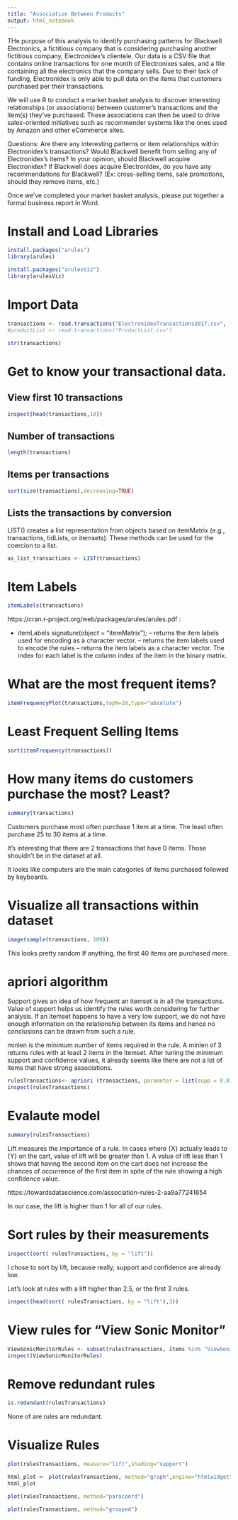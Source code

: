 ```yaml
---
title: "Association Between Products"
output: html_notebook
---
```


THe purpose of this analysis to identify purchasing patterns for Blackwell Electronics, a fictitious company that is considering purchasing another fictitious company, Electronidex's clientele. Our data is a CSV file that contains online transactions for one month of Electronixes sales, and a file containing all the electronics that the company sells. Due to their lack of funding, Electronidex is only able to pull data on the items that customers purchased per their transactions.

We will use R to conduct a market basket analysis to discover interesting relationships (or associations) between customer’s transactions and the item(s) they’ve purchased. These associations can then be used to drive sales-oriented initiatives such as recommender systems like the ones used by Amazon and other eCommerce sites. 

Questions: 
Are there any interesting patterns or item relationships within Electronidex's transactions?
Would Blackwell benefit from selling any of Electronidex's items?
In your opinion, should Blackwell acquire Electronidex?
If Blackwell does acquire Electronidex, do you have any recommendations for Blackwell? (Ex: cross-selling items, sale promotions, should they remove items, etc.)


Once we've completed your market basket analysis, please put together a formal business report in Word. 




# Install and Load Libraries

```r
install.packages("arules")
library(arules)

install.packages("arulesViz")
library(arulesViz)
```

# Import Data
```r
transactions <- read.transactions("ElectronidexTransactions2017.csv", format = "basket", rm.duplicates=TRUE, sep=",")
#productList <- read.transactions("ProductList.csv")

```

```r
str(transactions)
```

# Get to know your transactional data. 

## View first 10 transactions
```r
inspect(head(transactions,10))

```

##  Number of transactions
```r
length(transactions)
```

## Items per transactions
```r
sort(size(transactions),decreasing=TRUE)
```

## Lists the transactions by conversion 

LIST() creates a list representation from objects based on itemMatrix (e.g., transactions, tidLists, or itemsets). These methods can be used for the coercion to a list.
```r
as_list_transactions <- LIST(transactions)
```

# Item Labels
```r
itemLabels(transactions)
```

https://cran.r-project.org/web/packages/arules/arules.pdf :

- itemLabels signature(object = "itemMatrix"); 
-- returns the item labels used for encoding as a character vector.
-- returns the item labels used to encode the rules
-- returns the item labels as a character vector. The index for each label is the column index of the item in the binary matrix.


# What are the most frequent items? 
```r
itemFrequencyPlot(transactions,topN=20,type="absolute")
```

# Least Frequent Selling Items
```r
sort(itemFrequency(transactions))
```


# How many items do customers purchase the most? Least? 
```r
summary(transactions)
```
Customers purchase most often purchase 1 item at a time. The least often purchase 25 to 30 items at a time.

It's interesting that there are 2 transactions that have 0 items. Those shouldn't be in the dataset at all.

It looks like computers are the main categories of items purchased followed by keyboards.

# Visualize all transactions within dataset
```r
image(sample(transactions, 100))
```

This looks pretty random If anything, the first 40 items are purchased more.

# apriori algorithm

Support gives an idea of how frequent an itemset is in all the transactions. Value of support helps us identify the rules worth considering for further analysis. If an itemset happens to have a very low support, we do not have enough information on the relationship between its items and hence no conclusions can be drawn from such a rule.

minlen is the minimum number of items required in the rule. A minlen of 3 returns rules with at least 2 items in the itemset. After tuning the minimum support and confidence values, it already seems like there are not a lot of items that have strong associations. 

```r
rulesTransactions<- apriori (transactions, parameter = list(supp = 0.01, conf = 0.5, minlen=2))
inspect(rulesTransactions)
```

# Evalaute model
```r
summary(rulesTransactions)
```

Lift measures the importance of a rule. In cases where {X} actually leads to {Y} on the cart, value of lift will be greater than 1. A value of lift less than 1 shows that having the second item on the cart does not increase the chances of occurrence of the first item in spite of the rule showing a high confidence value.

https://towardsdatascience.com/association-rules-2-aa9a77241654

In our case, the lift is higher than 1 for all of our rules. 

# Sort rules by their measurements
```r
inspect(sort( rulesTransactions, by = "lift"))
```

I chose to sort by lift, because really, support and confidence are already low. 

Let's look at rules with a lift higher than 2.5, or the first 3 rules.

```r
inspect(head(sort( rulesTransactions, by = "lift"),3))

```

# View rules for "View Sonic Monitor"

```r
ViewSonicMonitorRules <- subset(rulesTransactions, items %in% "ViewSonic Monitor")
inspect(ViewSonicMonitorRules)
```

# Remove redundant rules

```r
is.redundant(rulesTransactions)
```

None of are rules are redundant.

# Visualize Rules

```r
plot(rulesTransactions, measure="lift",shading="support")
```

```r
html_plot <- plot(rulesTransactions, method="graph",engine="htmlwidget")
html_plot
```

```r
plot(rulesTransactions, method="paracoord")
```

```r
plot(rulesTransactions, method="grouped")
```

